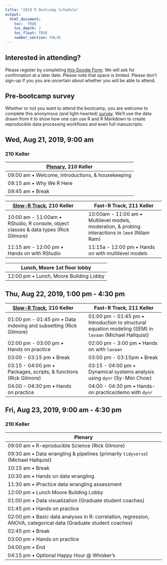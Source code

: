 ```yaml
---
title: "2019 R Bootcamp Schedule"
output:
  html_document:
    toc:  TRUE
    toc_depth: 2
    toc_float: TRUE
    number_section: FALSE
---
```


## Interested in attending?

Please register by completing [this Google Form](https://forms.gle/y3DQ64zSxzG1VgdE7).
We will ask for confirmation at a later date.
Please note that space is limited.
Please don't sign-up if you you are uncertain about whether you will be able to attend.

## Pre-bootcamp survey

Whether or not you want to attend the bootcamp, you are welcome to complete this anonymous (and light-hearted) [survey](https://forms.gle/YyTNDDayMNRWibBy5).
We'll use the data drawn from it to show how one can use R and R Markdown to create reproducible data processing workflows and even full manuscripts.

## Wed, Aug 21, 2019, 9:00 am 

### 210 Keller

| [Plenary](talks/bootcamp-day-1-intro.html), 210 Keller |
|-------------------------------------------------------|
| 09:00 am • Welcome, introductions, & housekeeping     |
| 09:15 am • Why We R Here                              |
| 09:45 am • Break                                      |

| [Slow-R Track](talks/slow-r.html), 210 Keller |  | Fast-R Track, 211 Keller |
|----------------------------------------------------------|-|----------------------------------------------------------|
| 10:00 am - 11:00am • RStudio, R console, object classes & data types (Rick Gilmore)                |  | 10:00am - 11:00 am • Multilevel models, moderation, & probing interactions in `lme4` (Nilam Ram)  |
| 11:15 am - 12:00 pm • Hands on with RStudio |  | 11:15a - 12:00 pm • Hands on with multilevel models |

| Lunch, Moore 1st floor lobby                         |
|-------------------------------------------------------|
| 12:00 pm • Lunch, Moore Building Lobby |

## Thu, Aug 22, 2019, 1:00 pm - 4:30 pm

| [Slow-R Track](talks/slow-r.html), 210 Keller |  | Fast-R Track, 211 Keller |
|----------------------------------------------------------|-|----------------------------------------------------------|
| 01:00 pm - 01:45 pm • Data indexing and subsetting (Rick Gilmore) |  | 01:00 pm - 01:45 pm • Introduction to structural equation modeling (SEM) in `lavaan` (Michael Hallquist)               |
| 02:00 pm - 03:00 pm • Hands on practice   | | 02:00 pm - 3:00 pm • Hands on with `lavaan` |
| 03:00 - 03:15 pm • Break                  | | 03:00 pm - 03:15pm • Break                 |
| 03:15 - 04:00 pm • Packages, scripts, & functions (Rick Gilmore)   |  | 03:15 - 04:00 pm • Dynamical systems analysis using `dynr` (Sy-Miin Chow) |
| 04:00 - 04:30 pm • Hands on practice |  | 04:00 - 04:30 pm • Hands-on practice/demo with `dynr` |

## Fri, Aug 23, 2019, 9:00 am - 4:30 pm

### 210 Keller

| Plenary                                                     |
|-------------------------------------------------------------|
| 09:00 am • R-eproducible Science (Rick Gilmore)             |
| 09:30 am • Data wrangling & pipelines (primarily `tidyverse`) (Michael Hallquist)|
| 10:15 am • Break                                            |
| 10:30 am • Hands on data wrangling                          |
| 11:30 am • iPractice data wrangling assessment              |
| 12:00 pm • Lunch Moore Building Lobby                       |
| 01:00 pm • Data visualization (Graduate student coaches)    |
| 01:45 pm • Hands on practice                                            |
| 02:00 pm • Basic data analyses in R: correlation, regression, ANOVA, categorical data (Graduate student coaches) |
| 02:45 pm • Break                                            |
| 03:00 pm • Hands on practice                                |
| 04:00 pm • End                                              |
| 04:15 pm • Optional Happy Hour @ Whisker's                  |
